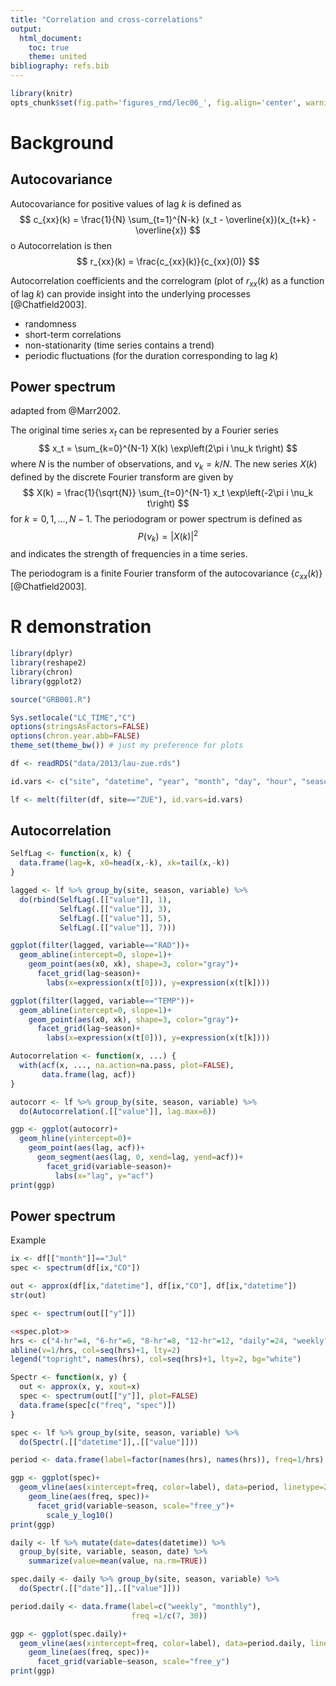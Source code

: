 ```yaml
---
title: "Correlation and cross-correlations"
output:
  html_document:
    toc: true
    theme: united
bibliography: refs.bib	
---
```


```r
library(knitr)
opts_chunk$set(fig.path='figures_rmd/lec06_', fig.align='center', warning=FALSE, message=FALSE)
```

# Background

## Autocovariance

Autocovariance for positive values of lag $k$ is defined as
$$
c_{xx}(k) = \frac{1}{N} \sum_{t=1}^{N-k} (x_t - \overline{x})(x_{t+k} - \overline{x})
$$o
Autocorrelation is then
$$
r_{xx}(k) = \frac{c_{xx}(k)}{c_{xx}(0)}
$$

Autocorrelation coefficients and the correlogram (plot of $r_{xx}(k)$ as a function of lag $k$) can provide insight into the underlying processes [@Chatfield2003].

* randomness
* short-term correlations
* non-stationarity (time series contains a trend)
* periodic fluctuations (for the duration corresponding to lag $k$)

## Power spectrum

adapted from @Marr2002.

  The original time series $x_t$ can be represented by a Fourier series 
  $$
  x_t = \sum_{k=0}^{N-1} X(k) \exp\left(2\pi i \nu_k t\right)
  $$
where $N$ is the number of observations, and $\nu_k = k/N$. The new series $X(k)$ defined by the discrete Fourier transform are given by
$$
X(k) = \frac{1}{\sqrt{N}} \sum_{t=0}^{N-1} x_t \exp\left(-2\pi i \nu_k t\right)
$$
for $k=0,1,\ldots,N-1$.  The periodogram or power spectrum is defined as 
$$
P(\nu_k) = |X(k)|^2
$$
and indicates the strength of frequencies in a time series.

The periodogram is a finite Fourier transform of the autocovariance $\{c_{xx}(k)\}$ [@Chatfield2003].

# R demonstration


```r
library(dplyr)
library(reshape2)
library(chron)
library(ggplot2)
```

```r
source("GRB001.R")
```

```r
Sys.setlocale("LC_TIME","C")
options(stringsAsFactors=FALSE)
options(chron.year.abb=FALSE)
theme_set(theme_bw()) # just my preference for plots
```

```r
df <- readRDS("data/2013/lau-zue.rds")

id.vars <- c("site", "datetime", "year", "month", "day", "hour", "season", "dayofwk", "daytype")
```


```r
lf <- melt(filter(df, site=="ZUE"), id.vars=id.vars)
```

<!-- ```{r} -->
<!-- DropVariables <- function(x) { -->
<!--   DropIfEmpty <- function(x) -->
<!--     if(all(is.na(x[["value"]]))) { -->
<!--       data.frame() -->
<!--     } else { -->
<!--       x -->
<!--     } -->
<!--   x %>% group_by(variable) %>% -->
<!--     do(DropIfEmpty(.)) -->
<!-- } -->

<!-- lf <- DropVariables(lf) -->
<!-- ``` -->

## Autocorrelation


```r
SelfLag <- function(x, k) {
  data.frame(lag=k, x0=head(x,-k), xk=tail(x,-k))
}

lagged <- lf %>% group_by(site, season, variable) %>%
  do(rbind(SelfLag(.[["value"]], 1),
           SelfLag(.[["value"]], 3),
           SelfLag(.[["value"]], 5),
           SelfLag(.[["value"]], 7)))
```

```r
ggplot(filter(lagged, variable=="RAD"))+
  geom_abline(intercept=0, slope=1)+  
    geom_point(aes(x0, xk), shape=3, color="gray")+
      facet_grid(lag~season)+
        labs(x=expression(x(t[0])), y=expression(x(t[k])))        
```

```r
ggplot(filter(lagged, variable=="TEMP"))+
  geom_abline(intercept=0, slope=1)+  
    geom_point(aes(x0, xk), shape=3, color="gray")+
      facet_grid(lag~season)+
        labs(x=expression(x(t[0])), y=expression(x(t[k])))
```

```r
Autocorrelation <- function(x, ...) {
  with(acf(x, ..., na.action=na.pass, plot=FALSE),
       data.frame(lag, acf))
}

autocorr <- lf %>% group_by(site, season, variable) %>%
  do(Autocorrelation(.[["value"]], lag.max=6))
```

```r
ggp <- ggplot(autocorr)+
  geom_hline(yintercept=0)+        
    geom_point(aes(lag, acf))+
      geom_segment(aes(lag, 0, xend=lag, yend=acf))+
        facet_grid(variable~season)+
          labs(x="lag", y="acf")
print(ggp)
```

## Power spectrum

Example

```r
ix <- df[["month"]]=="Jul"
spec <- spectrum(df[ix,"CO"])
```

```r
out <- approx(df[ix,"datetime"], df[ix,"CO"], df[ix,"datetime"])
str(out)
```

```r
spec <- spectrum(out[["y"]])
```

```r
<<spec.plot>>
hrs <- c("4-hr"=4, "6-hr"=6, "8-hr"=8, "12-hr"=12, "daily"=24, "weekly"=24*7, "monthly"=24*30)
abline(v=1/hrs, col=seq(hrs)+1, lty=2)
legend("topright", names(hrs), col=seq(hrs)+1, lty=2, bg="white")
```

```r
Spectr <- function(x, y) {
  out <- approx(x, y, xout=x)
  spec <- spectrum(out[["y"]], plot=FALSE)
  data.frame(spec[c("freq", "spec")])
}

spec <- lf %>% group_by(site, season, variable) %>%
  do(Spectr(.[["datetime"]],.[["value"]]))
```


```r
period <- data.frame(label=factor(names(hrs), names(hrs)), freq=1/hrs)

ggp <- ggplot(spec)+
  geom_vline(aes(xintercept=freq, color=label), data=period, linetype=2)+  
    geom_line(aes(freq, spec))+
      facet_grid(variable~season, scale="free_y")+
        scale_y_log10()
print(ggp)
```

```r
daily <- lf %>% mutate(date=dates(datetime)) %>%
  group_by(site, variable, season, date) %>%
    summarize(value=mean(value, na.rm=TRUE))

spec.daily <- daily %>% group_by(site, season, variable) %>%
  do(Spectr(.[["date"]],.[["value"]]))

period.daily <- data.frame(label=c("weekly", "monthly"),
                           freq =1/c(7, 30))
```

```r
ggp <- ggplot(spec.daily)+
  geom_vline(aes(xintercept=freq, color=label), data=period.daily, linetype=2)+  
    geom_line(aes(freq, spec))+
      facet_grid(variable~season, scale="free_y")
print(ggp)
```

